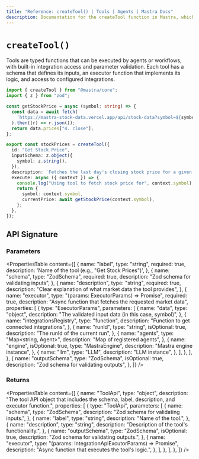 ```yaml
---
title: "Reference: createTool() | Tools | Agents | Mastra Docs"
description: Documentation for the createTool function in Mastra, which creates custom tools for agents and workflows.
---
```


# `createTool()`

Tools are typed functions that can be executed by agents or workflows, with built-in integration access and parameter validation. Each tool has a schema that defines its inputs, an executor function that implements its logic, and access to configured integrations.

```ts filename="src/mastra/tools/index.ts" showLineNumbers copy
import { createTool } from "@mastra/core";
import { z } from "zod";

const getStockPrice = async (symbol: string) => {
  const data = await fetch(
    `https://mastra-stock-data.vercel.app/api/stock-data?symbol=${symbol}`,
  ).then((r) => r.json());
  return data.prices["4. close"];
};

export const stockPrices = createTool({
  id: "Get Stock Price",
  inputSchema: z.object({
    symbol: z.string(),
  }),
  description: `Fetches the last day's closing stock price for a given symbol`,
  execute: async ({ context }) => {
    console.log("Using tool to fetch stock price for", context.symbol);
    return {
      symbol: context.symbol,
      currentPrice: await getStockPrice(context.symbol),
    };
  },
});
```

## API Signature

### Parameters

<PropertiesTable
  content={[
    {
      name: "label",
      type: "string",
      required: true,
      description: 'Name of the tool (e.g., "Get Stock Prices")',
    },
    {
      name: "schema",
      type: "ZodSchema",
      required: true,
      description: "Zod schema for validating inputs",
    },
    {
      name: "description",
      type: "string",
      required: true,
      description: "Clear explanation of what market data the tool provides",
    },
    {
      name: "executor",
      type: "(params: ExecutorParams) => Promise<any>",
      required: true,
      description: "Async function that fetches the requested market data",
      properties: [
        {
          type: "ExecutorParams",
          parameters: [
            {
              name: "data",
              type: "object",
              description: "The validated input data (in this case, symbol)",
            },
            {
              name: "integrationsRegistry",
              type: "function",
              description: "Function to get connected integrations",
            },
            {
              name: "runId",
              type: "string",
              isOptional: true,
              description: "The runId of the current run",
            },
            {
              name: "agents",
              type: "Map<string, Agent<any>>",
              description: "Map of registered agents",
            },
            {
              name: "engine",
              isOptional: true,
              type: "MastraEngine",
              description: "Mastra engine instance",
            },
            {
              name: "llm",
              type: "LLM",
              description: "LLM instance",
            },
          ],
        },
      ],
    },
    {
      name: "outputSchema",
      type: "ZodSchema",
      isOptional: true,
      description: "Zod schema for validating outputs",
    },
  ]}
/>

### Returns

<PropertiesTable
  content={[
    {
      name: "ToolApi",
      type: "object",
      description:
        "The tool API object that includes the schema, label, description, and executor function.",
      properties: [
        {
          type: "ToolApi",
          parameters: [
            {
              name: "schema",
              type: "ZodSchema<IN>",
              description: "Zod schema for validating inputs.",
            },
            {
              name: "label",
              type: "string",
              description: "Name of the tool.",
            },
            {
              name: "description",
              type: "string",
              description: "Description of the tool's functionality.",
            },
            {
              name: "outputSchema",
              type: "ZodSchema<OUT>",
              isOptional: true,
              description: "Zod schema for validating outputs.",
            },
            {
              name: "executor",
              type: "(params: IntegrationApiExcutorParams<IN>) => Promise<OUT>",
              description: "Async function that executes the tool's logic.",
            },
          ],
        },
      ],
    },
  ]}
/>

